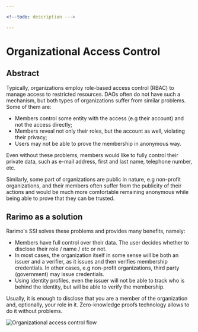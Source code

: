 ```yaml
---

<!--todo: description --->

---
```


# Organizational Access Control

## Abstract

Typically, organizations employ role-based access control (RBAC) to manage access to restricted resources.
DAOs often do not have such a mechanism, but both types of organizations suffer from similar problems.
Some of them are:
- Members control some entity with the access (e.g their account) and not the access directly;
- Members reveal not only their roles, but the account as well, violating their privacy;
- Users may not be able to prove the membership in anonymous way.

Even without these problems, members would like to fully control their private data, such as e-mail address, first and last name, telephone number, etc.

Similarly, some part of organizations are public in nature, e.g non-profit organizations, and their members often suffer from the publicity of their actions and would be much more comfortable remaining anonymous while being able to prove that they can be trusted.

## Rarimo as a solution

Rarimo's SSI solves these problems and provides many benefits, namely:
- Members have full control over their data. The user decides whether to disclose their role / name / etc or not.
- In most cases, the organization itself in some sense will be both an issuer and a verifier, as it issues and then verifies membership credentials.
In other cases, e.g non-profit organizations, third party (government) may issue credentials.
- Using identity profiles, even the issuer will not be able to track who is behind the identity, but will be able to verify the membership.

Usually, it is enough to disclose that you are a member of the organization and, optionally, your role in it.
Zero-knowledge proofs technology allows to do it without problems.

![Organizational access control flow](/img/org-access-control-flow.png)
